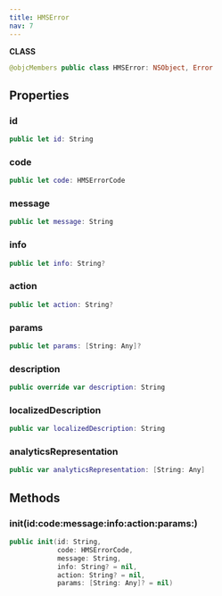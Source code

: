 ```yaml
---
title: HMSError
nav: 7
---
```


**CLASS**
```swift
@objcMembers public class HMSError: NSObject, Error
```
## Properties
### id
```swift
public let id: String
```
### code
```swift
public let code: HMSErrorCode
```
### message
```swift
public let message: String
```
### info
```swift
public let info: String?
```
### action
```swift
public let action: String?
```
### params
```swift
public let params: [String: Any]?
```
### description
```swift
public override var description: String
```
### localizedDescription
```swift
public var localizedDescription: String
```
### analyticsRepresentation
```swift
public var analyticsRepresentation: [String: Any]
```
## Methods
### init(id:code:message:info:action:params:)
```swift
public init(id: String,
            code: HMSErrorCode,
            message: String,
            info: String? = nil,
            action: String? = nil,
            params: [String: Any]? = nil)
```
